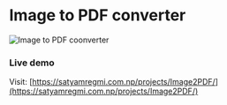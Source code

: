 # Image to PDF converter
![Image to PDF coonverter](../../images/img2pdf.png)

### Live demo
Visit: [https://satyamregmi.com.np/projects/Image2PDF/](https://satyamregmi.com.np/projects/Image2PDF/)